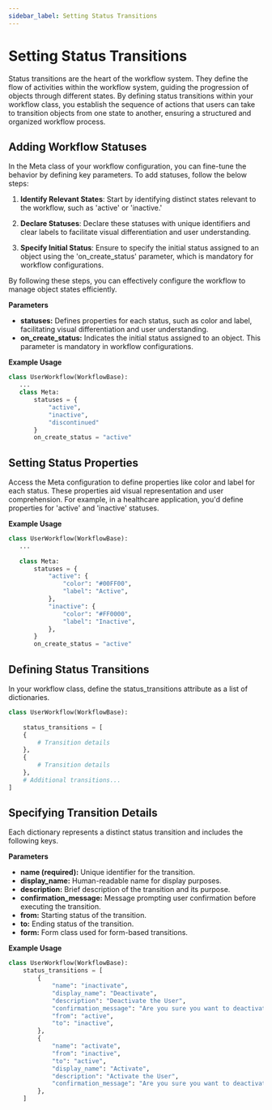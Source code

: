 ```yaml
---
sidebar_label: Setting Status Transitions
---
```


# Setting Status Transitions
Status transitions are the heart of the workflow system. They define the flow of activities within the workflow system, guiding the progression of objects through different states. By defining status transitions within your workflow class, you establish the sequence of actions that users can take to transition objects from one state to another, ensuring a structured and organized workflow process.

## Adding Workflow Statuses

In the Meta class of your workflow configuration, you can fine-tune the behavior by defining key parameters. To add statuses, follow the below steps:

1. **Identify Relevant States**: Start by identifying distinct states relevant to the workflow, such as 'active' or 'inactive.'

2. **Declare Statuses**: Declare these statuses with unique identifiers and clear labels to facilitate visual differentiation and user understanding.

3. **Specify Initial Status**: Ensure to specify the initial status assigned to an object using the 'on_create_status' parameter, which is mandatory for workflow configurations.

By following these steps, you can effectively configure the workflow to manage object states efficiently.

**Parameters**

- **statuses:** Defines properties for each status, such as color and label, facilitating visual differentiation and user understanding.
- **on_create_status:** Indicates the initial status assigned to an object. This parameter is mandatory in workflow configurations.

**Example Usage**

```python
class UserWorkflow(WorkflowBase):
   ...
   class Meta:
       statuses = {
           "active",
           "inactive",
           "discontinued"
       }
       on_create_status = "active"
```

## Setting Status Properties

Access the Meta configuration to define properties like color and label for each status. These properties aid visual representation and user comprehension. For example, in a healthcare application, you'd define properties for 'active' and 'inactive' statuses.

**Example Usage**

```python
class UserWorkflow(WorkflowBase):
   ...
  
   class Meta:
       statuses = {
           "active": {
               "color": "#00FF00",
               "label": "Active",
           },
           "inactive": {
               "color": "#FF0000",
               "label": "Inactive",
           },
       }
       on_create_status = "active"
```

## Defining Status Transitions
In your workflow class, define the status_transitions attribute as a list of dictionaries. 

```python
class UserWorkflow(WorkflowBase):
    
    status_transitions = [
    {
        # Transition details
    },
    {
        # Transition details
    },
    # Additional transitions...
]
```

## Specifying Transition Details

Each dictionary represents a distinct status transition and includes the following keys.

**Parameters**

- **name (required):** Unique identifier for the transition.
- **display_name:** Human-readable name for display purposes.
- **description:** Brief description of the transition and its purpose.
- **confirmation_message:** Message prompting user confirmation before executing the transition.
- **from:** Starting status of the transition.
- **to:** Ending status of the transition.
- **form:** Form class used for form-based transitions.

**Example Usage**

```python
class UserWorkflow(WorkflowBase):
    status_transitions = [
        {
            "name": "inactivate",
            "display_name": "Deactivate",
            "description": "Deactivate the User",
            "confirmation_message": "Are you sure you want to deactivate?",
            "from": "active",
            "to": "inactive",
        },
        {
            "name": "activate",
            "from": "inactive",
            "to": "active",
            "display_name": "Activate",
            "description": "Activate the User",
            "confirmation_message": "Are you sure you want to deactivate?",
        },
    ]
```
